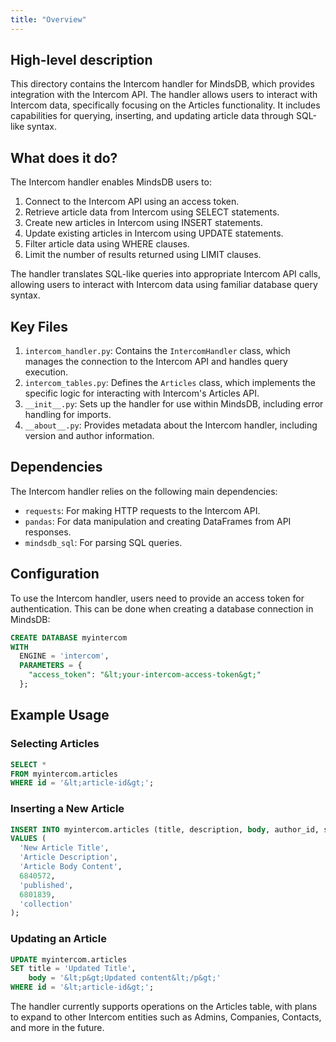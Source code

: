 ```yaml
---
title: "Overview"
---
```


## High-level description
This directory contains the Intercom handler for MindsDB, which provides integration with the Intercom API. The handler allows users to interact with Intercom data, specifically focusing on the Articles functionality. It includes capabilities for querying, inserting, and updating article data through SQL-like syntax.

## What does it do?
The Intercom handler enables MindsDB users to:
1. Connect to the Intercom API using an access token.
2. Retrieve article data from Intercom using SELECT statements.
3. Create new articles in Intercom using INSERT statements.
4. Update existing articles in Intercom using UPDATE statements.
5. Filter article data using WHERE clauses.
6. Limit the number of results returned using LIMIT clauses.

The handler translates SQL-like queries into appropriate Intercom API calls, allowing users to interact with Intercom data using familiar database query syntax.

## Key Files
1. `intercom_handler.py`: Contains the `IntercomHandler` class, which manages the connection to the Intercom API and handles query execution.
2. `intercom_tables.py`: Defines the `Articles` class, which implements the specific logic for interacting with Intercom's Articles API.
3. `__init__.py`: Sets up the handler for use within MindsDB, including error handling for imports.
4. `__about__.py`: Provides metadata about the Intercom handler, including version and author information.

## Dependencies
The Intercom handler relies on the following main dependencies:
- `requests`: For making HTTP requests to the Intercom API.
- `pandas`: For data manipulation and creating DataFrames from API responses.
- `mindsdb_sql`: For parsing SQL queries.

## Configuration
To use the Intercom handler, users need to provide an access token for authentication. This can be done when creating a database connection in MindsDB:

```sql
CREATE DATABASE myintercom
WITH
  ENGINE = 'intercom',
  PARAMETERS = {
    "access_token": "&lt;your-intercom-access-token&gt;"
  };
```

## Example Usage

### Selecting Articles
```sql
SELECT *
FROM myintercom.articles
WHERE id = '&lt;article-id&gt;';
```

### Inserting a New Article
```sql
INSERT INTO myintercom.articles (title, description, body, author_id, state, parent_id, parent_type)
VALUES (
  'New Article Title',
  'Article Description',
  'Article Body Content',
  6840572,
  'published',
  6801839,
  'collection'
);
```

### Updating an Article
```sql
UPDATE myintercom.articles
SET title = 'Updated Title',
    body = '&lt;p&gt;Updated content&lt;/p&gt;'
WHERE id = '&lt;article-id&gt;';
```

The handler currently supports operations on the Articles table, with plans to expand to other Intercom entities such as Admins, Companies, Contacts, and more in the future.